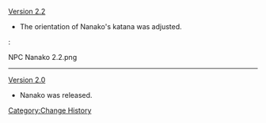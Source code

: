 [[Version 2.2]]
* The orientation of Nanako's katana was adjusted.
:<gallery hideaddbutton="true" captionalign="center">
NPC Nanako 2.2.png
</gallery>
----
[[Version 2.0]]
* Nanako was released.
<noinclude>[[Category:Change History]]</noinclude>